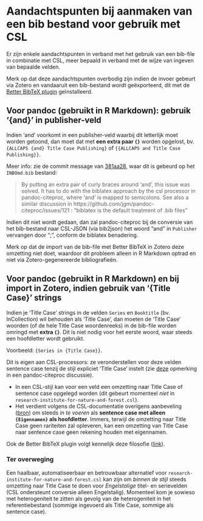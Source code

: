 # Aandachtspunten bij aanmaken van een bib bestand voor gebruik met CSL {#bibcsl}

Er zijn enkele aandachtspunten in verband met het gebruik van een bib-file in combinatie met CSL, meer bepaald in verband met de wijze van ingeven van bepaalde velden.

Merk op dat deze aandachtspunten overbodig zijn indien de invoer gebeurt via Zotero en vandaaruit een bib-bestand wordt geëxporteerd, dit met de [Better BibTeX plugin](https://retorque.re/zotero-better-bibtex/) geïnstalleerd.


## Voor pandoc (gebruikt in R Markdown): gebruik '{and}' in publisher-veld

Indien 'and' voorkomt in een publisher-veld waarbij dit letterlijk moet worden getoond, dan moet dat met **een extra paar `{}`** worden opgelost, bv. `{ALLCAPS {and} Title Case Publishing}` of `{{ALLCAPS and Title Case Publishing}}`.

Meer info: zie de commit message van [381aa28](https://github.com/inbo/inbomd_examples/commit/381aa28), waar dit is gebeurd op het `INBOmd.bib` bestand:

> By putting an extra pair of curly braces around 'and',
this issue was solved.
It has to do with the biblatex approach by the csl processor
in pandoc-citeproc, where 'and' is mapped to semicolons.
See also a similar discussion in
https://github.com/jgm/pandoc-citeproc/issues/121 :
"biblatex is the default treatment of .bib files"

Indien dit niet wordt gedaan, dan zal pandoc-citeproc bij de conversie van het bib-bestand naar CSL-JSON (via bib2json) het woord "and" in `Publisher` vervangen door ";", conform de biblatex benadering.

Merk op dat de import van de bib-file met Better BibTeX in Zotero deze omzetting niet doet, waardoor dit probleem alleen in R Markdown optrad en niet via Zotero-gegenereerde bibliografieën.
  
## Voor pandoc (gebruikt in R Markdown) en bij import in Zotero, indien gebruik van '{Title Case}' strings
    
Indien je 'Title Case' strings in de velden `Series` en `Booktitle` (bv. InCollection) wil behouden als 'Title Case', dan moeten de 'Title Case' woorden (of de hele Title Case woordenreeks) in de bib-file worden omringd met **extra `{}`**.
Dit is niet nodig voor het eerste woord, waar steeds een hoofdletter wordt gebruikt.

Voorbeeld: `{Series in {Title Case}}`.

Dit is eigen aan CSL-processors: ze veronderstellen voor deze velden sentence case tenzij de stijl expliciet 'Title Case' instelt 
(zie [deze](https://github.com/jgm/pandoc-citeproc/issues/436#issuecomment-577184970) opmerking in een pandoc-citeproc discussie).

- In een CSL-stijl kan voor een veld een omzetting naar Title Case of sentence case opgelegd worden (dit gebeurt momenteel _niet_ in `research-institute-for-nature-and-forest.csl`).
- Het verdient volgens de CSL-documentatie overigens aanbeveling ([bron](https://docs.citationstyles.org/en/1.0.1/specification.html#sentence-case-conversion)) om steeds _in te voeren_ als **sentence case met alleen `{Eigennamen}` als hoofdletter**.
Immers, terwijl de omzetting naar Title Case geen rariteiten zal opleveren, kan een omzetting van Title Case naar sentence case geen rekening houden met eigennamen.

Ook de Better BibTeX plugin volgt kennelijk deze filosofie ([link](https://retorque.re/zotero-better-bibtex/support/faq/#bbt-is-changing-the-capitalization-of-my-titles----why)).

### Ter overweging

Een haalbaar, automatiseerbaar en betrouwbaar alternatief voor `research-institute-for-nature-and-forest.csl` kan zijn om _binnen de stijl_ steeds omzetting naar Title Case te doen voor _Engelstalige_ titel- en serievelden (CSL ondersteunt conversie alleen Engelstalig).
Momenteel kom je sowieso met heterogeniteit te zitten als gevolg van de heterogeniteit in het referentiebestand (sommige ingevoerd als Title Case, sommige als sentence case).
